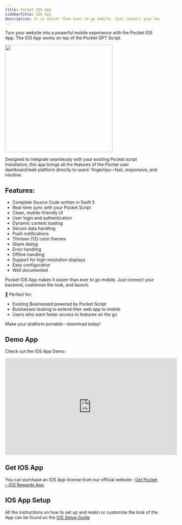```yaml
---
title: Pocket IOS App
sidebarTitle: IOS App
description: It is easier than ever to go mobile. Just connect your backend, customize the look, and launch.
---
```


Turn your website into a powerful mobile experience with the Pocket IOS App. The IOS App works on top of the Pocket GPT Script.

<img height="350" src="/images/ios_app_inline.png" />

Designed to integrate seamlessly with your existing Pocket script Installation, this app brings all the features of the Pocket user dashboard/web platform directly to users' fingertips—fast, responsive, and intuitive.

## Features:
- Complete Source Code written in Swift 5
- Real-time sync with your Pocket Script  
- Clean, mobile-friendly UI  
- User login and authentication  
- Dynamic content loading 
- Secure data handling  
- Push notifications
- Thirteen (13) color themes
- Share dialog
- Error handling
- Offline handling
- Support for high-resolution displays
- Easy configuration
- Well documented

Pocket IOS App makes it easier than ever to go mobile. Just connect your backend, customize the look, and launch.

🚀 Perfect for:  
- Existing Businessed powered by Pocket Script
- Businesses looking to extend their web app to mobile  
- Users who want faster access to features on the go  

Make your platform portable—download today!

## Demo App

Check out the IOS App Demo: 

<iframe width="560" height="315" src="https://www.youtube.com/embed/7uzVYtkcaR4" title="Pocket - IOS App Demo" frameborder="0" allow="accelerometer; autoplay; clipboard-write; encrypted-media; gyroscope; picture-in-picture" allowfullscreen></iframe>


## Get IOS App 

You can purchase an IOS App license from our official website : [Get Pocket – IOS Rewards App](https://www.droidoxy.com/item/ios-rewards-app-pocket/)

## IOS App Setup

All the instructions on how to set up and reskin or customize the look of the App can be found on the [IOS Setup Guide](/ios/introduction)
